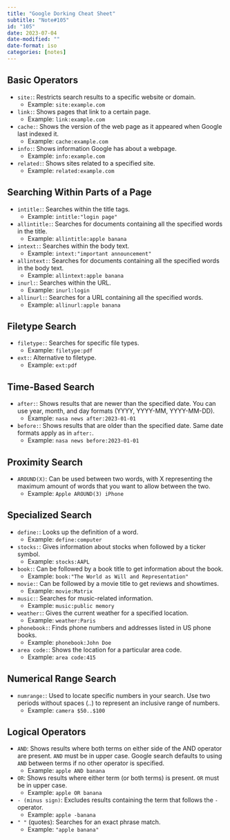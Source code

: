 ```yaml
---
title: "Google Dorking Cheat Sheet"
subtitle: "Note#105"
id: "105"
date: 2023-07-04
date-modified: ""
date-format: iso
categories: [notes]
---
```

## Basic Operators

* `site:`: Restricts search results to a specific website or domain.
    * Example: `site:example.com`
* `link:`: Shows pages that link to a certain page.
    * Example: `link:example.com`
* `cache:`: Shows the version of the web page as it appeared when Google last indexed it.
    * Example: `cache:example.com`
* `info:`: Shows information Google has about a webpage.
    * Example: `info:example.com`
* `related:`: Shows sites related to a specified site.
    * Example: `related:example.com`

## Searching Within Parts of a Page

* `intitle:`: Searches within the title tags.
    * Example: `intitle:"login page"`
* `allintitle:`: Searches for documents containing all the specified words in the title.
    * Example: `allintitle:apple banana`
* `intext:`: Searches within the body text.
    * Example: `intext:"important announcement"`
* `allintext:`: Searches for documents containing all the specified words in the body text.
    * Example: `allintext:apple banana`
* `inurl:`: Searches within the URL.
    * Example: `inurl:login`
* `allinurl:`: Searches for a URL containing all the specified words.
    * Example: `allinurl:apple banana`

## Filetype Search

* `filetype:`: Searches for specific file types.
    * Example: `filetype:pdf`
* `ext:`: Alternative to filetype.
    * Example: `ext:pdf`

## Time-Based Search

* `after:`: Shows results that are newer than the specified date. You can use year, month, and day formats (YYYY, YYYY-MM, YYYY-MM-DD).
    * Example: `nasa news after:2023-01-01`
* `before:`: Shows results that are older than the specified date. Same date formats apply as in `after:`.
    * Example: `nasa news before:2023-01-01`

## Proximity Search

* `AROUND(X)`: Can be used between two words, with X representing the maximum amount of words that you want to allow between the two.
    * Example: `Apple AROUND(3) iPhone`

## Specialized Search

* `define:`: Looks up the definition of a word.
    * Example: `define:computer`
* `stocks:`: Gives information about stocks when followed by a ticker symbol.
    * Example: `stocks:AAPL`
* `book:`: Can be followed by a book title to get information about the book.
    * Example: `book:"The World as Will and Representation"`
* `movie:`: Can be followed by a movie title to get reviews and showtimes.
    * Example: `movie:Matrix`
* `music:`: Searches for music-related information.
    * Example: `music:public memory`
* `weather:`: Gives the current weather for a specified location.
    * Example: `weather:Paris`
* `phonebook:`: Finds phone numbers and addresses listed in US phone books.
    * Example: `phonebook:John Doe`
* `area code:`: Shows the location for a particular area code.
    * Example: `area code:415`

## Numerical Range Search

* `numrange:`: Used to locate specific numbers in your search. Use two periods without spaces (..) to represent an inclusive range of numbers.
    * Example: `camera $50..$100`

## Logical Operators

* `AND`: Shows results where both terms on either side of the AND operator are present. `AND` must be in upper case. Google search defaults to using `AND` between terms if no other operator is specified.
    * Example: `apple AND banana`
* `OR`: Shows results where either term (or both terms) is present. `OR` must be in upper case.
    * Example: `apple OR banana`
* `- (minus sign)`: Excludes results containing the term that follows the `-` operator.
    * Example: `apple -banana`
* `" "` (quotes): Searches for an exact phrase match.
    * Example: `"apple banana"`

